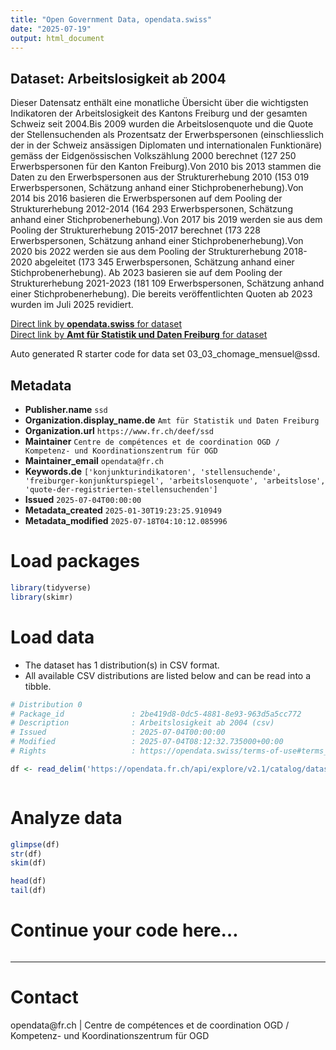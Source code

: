 ```yaml
---
title: "Open Government Data, opendata.swiss"
date: "2025-07-19"
output: html_document
---
```


## Dataset: Arbeitslosigkeit ab 2004

Dieser Datensatz enthält eine monatliche
Übersicht über die wichtigsten Indikatoren der Arbeitslosigkeit des Kantons
Freiburg und der gesamten Schweiz seit 2004.Bis 2009 wurden die Arbeitslosenquote und die
Quote der Stellensuchenden als Prozentsatz der Erwerbspersonen (einschliesslich
der in der Schweiz ansässigen Diplomaten und internationalen Funktionäre)
gemäss der Eidgenössischen Volkszählung 2000 berechnet (127 250 Erwerbspersonen
für den Kanton Freiburg).Von 2010 bis 2013 stammen die Daten zu den
Erwerbspersonen aus der Strukturerhebung 2010 (153 019 Erwerbspersonen,
Schätzung anhand einer Stichprobenerhebung).Von 2014 bis 2016 basieren die Erwerbspersonen
auf dem Pooling der Strukturerhebung 2012-2014 (164 293 Erwerbspersonen,
Schätzung anhand einer Stichprobenerhebung).Von 2017 bis 2019 werden sie aus dem Pooling
der Strukturerhebung 2015-2017 berechnet (173 228 Erwerbspersonen, Schätzung
anhand einer Stichprobenerhebung).Von 2020 bis 2022 werden sie aus dem Pooling
der Strukturerhebung 2018-2020 abgeleitet (173 345 Erwerbspersonen, Schätzung
anhand einer Stichprobenerhebung).
Ab 2023 basieren sie auf dem Pooling der
Strukturerhebung 2021-2023 (181 109 Erwerbspersonen, Schätzung anhand einer
Stichprobenerhebung). Die bereits
veröffentlichten Quoten ab 2023 wurden im Juli 2025 revidiert.

[Direct link by **opendata.swiss** for dataset](https://opendata.swiss/de/dataset/arbeitslosigkeit-ab-2004)<br>
[Direct link by **Amt für Statistik und Daten Freiburg** for dataset](https://opendata.fr.ch/explore/dataset/03_03_chomage_mensuel/)

Auto generated R starter code for data set 03_03_chomage_mensuel@ssd.

## Metadata

- **Publisher.name** `ssd`
- **Organization.display_name.de** `Amt für Statistik und Daten Freiburg`
- **Organization.url** `https://www.fr.ch/deef/ssd`
- **Maintainer** `Centre de compétences et de coordination OGD / Kompetenz- und Koordinationszentrum für OGD`
- **Maintainer_email** `opendata@fr.ch`
- **Keywords.de** `['konjunkturindikatoren', 'stellensuchende', 'freiburger-konjunkturspiegel', 'arbeitslosenquote', 'arbeitslose', 'quote-der-registrierten-stellensuchenden']`
- **Issued** `2025-07-04T00:00:00`
- **Metadata_created** `2025-01-30T19:23:25.910949`
- **Metadata_modified** `2025-07-18T04:10:12.085996`


# Load packages

```r

library(tidyverse)
library(skimr)

```

# Load data

-   The dataset has 1 distribution(s) in CSV format.
-   All available CSV distributions are listed below and can be read into a tibble.

```r

# Distribution 0
# Package_id               : 2be419d8-0dc5-4881-8e93-963d5a5cc772
# Description              : Arbeitslosigkeit ab 2004 (csv)
# Issued                   : 2025-07-04T00:00:00
# Modified                 : 2025-07-04T08:12:32.735000+00:00
# Rights                   : https://opendata.swiss/terms-of-use#terms_by

df <- read_delim('https://opendata.fr.ch/api/explore/v2.1/catalog/datasets/03_03_chomage_mensuel/exports/csv?use_labels=true')



```

# Analyze data

```r

glimpse(df)
str(df)
skim(df)

head(df)
tail(df)

```

# Continue your code here...

```r

```

------------------------------------------------------------------------

# Contact

opendata@fr.ch | Centre de compétences et de coordination OGD / Kompetenz- und Koordinationszentrum für OGD

